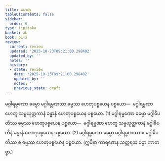 ```yaml
---
title: ဟေတု
tableOfContents: false
sidebar:
  order: 6
type: tipitaka
basket: ab
book: p1-2
review:
  current: review
  updated: '2025-10-23T09:21:00.298402'
  updated_by: ''
  notes: ''
  history:
  - state: review
    date: '2025-10-23T09:21:00.298402'
    updated_by: ''
    notes: ''
    previous_state: draft
---
```



<ReviewStatus review={frontmatter.review} showDetails={true} />

<HypothesisAnnotation frontmatter={frontmatter} />

<DynamicBreadcrumb />

<Division number="27" book="p1-2" e="ch" v="37" p="392">

<Paragraph number="2497" book="p1-2">
မဂ္ဂါရမ္မဏော ဓမ္မော မဂ္ဂါရမ္မဏဿ ဓမ္မဿ ဟေတုပစ္စယေန ပစ္စယော—  မဂ္ဂါရမ္မဏာ ဟေတူ သမ္ပယုတ္တကာနံ ခန္ဓာနံ ဟေတုပစ္စယေန ပစ္စယော. (1)
</Paragraph>

<Paragraph number="2498" book="p1-2">
မဂ္ဂါရမ္မဏော ဓမ္မော မဂ္ဂါဓိပတိဿ ဓမ္မဿ ဟေတုပစ္စယေန ပစ္စယော—  မဂ္ဂါရမ္မဏာ ဟေတူ သမ္ပယုတ္တကာနံ မဂ္ဂါဓိပတီနံ ခန္ဓာနံ ဟေတုပစ္စယေန ပစ္စယော. (2)
</Paragraph>

<Paragraph number="2499" book="p1-2">
မဂ္ဂါရမ္မဏော ဓမ္မော မဂ္ဂါရမ္မဏဿ စ မဂ္ဂါဓိပတိဿ စ ဓမ္မဿ ဟေတုပစ္စယေန ပစ္စယော. (ဣမိနာ ကာရဏေန သတ္တရသ ပဉှာ ကာတဗ္ဗာ.)
</Paragraph>
</Division>